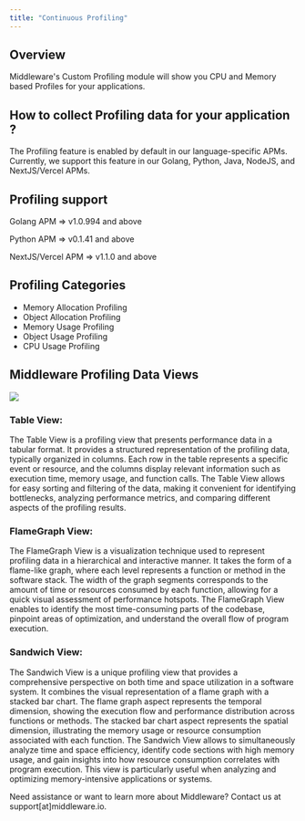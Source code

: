 ```yaml
---
title: "Continuous Profiling"
---
```

## Overview
Middleware's Custom Profiling module will show you CPU and Memory based Profiles for your applications.

## How to collect Profiling data for your application ?
The Profiling feature is enabled by default in our language-specific APMs. Currently, we support this feature in our Golang, Python, Java, NodeJS, and NextJS/Vercel APMs.

## Profiling support

Golang APM => 
v1.0.994 and above

Python APM =>
v0.1.41 and above

NextJS/Vercel APM =>
v1.1.0 and above

## Profiling Categories
<ul>
    <li>Memory Allocation Profiling</li>
    <li>Object Allocation Profiling</li>
    <li>Memory Usage Profiling</li>
    <li>Object Usage Profiling</li>
    <li>CPU Usage Profiling</li>
</ul>

## Middleware Profiling Data Views

<img src="/images/apm/profiling.png" />

### Table View:
The Table View is a profiling view that presents performance data in a tabular format. It provides a structured representation of the profiling data, typically organized in columns. Each row in the table represents a specific event or resource, and the columns display relevant information such as execution time, memory usage, and function calls.
The Table View allows for easy sorting and filtering of the data, making it convenient for identifying bottlenecks, analyzing performance metrics, and comparing different aspects of the profiling results.

### FlameGraph View:
The FlameGraph View is a visualization technique used to represent profiling data in a hierarchical and interactive manner. It takes the form of a flame-like graph, where each level represents a function or method in the software stack. The width of the graph segments corresponds to the amount of time or resources consumed by each function, allowing for a quick visual assessment of performance hotspots.
The FlameGraph View enables to identify the most time-consuming parts of the codebase, pinpoint areas of optimization, and understand the overall flow of program execution.

### Sandwich View:
The Sandwich View is a unique profiling view that provides a comprehensive perspective on both time and space utilization in a software system. It combines the visual representation of a flame graph with a stacked bar chart. The flame graph aspect represents the temporal dimension, showing the execution flow and performance distribution across functions or methods. The stacked bar chart aspect represents the spatial dimension, illustrating the memory usage or resource consumption associated with each function. 
The Sandwich View allows to simultaneously analyze time and space efficiency, identify code sections with high memory usage, and gain insights into how resource consumption correlates with program execution. This view is particularly useful when analyzing and optimizing memory-intensive applications or systems.

<Note> Need assistance or want to learn more about Middleware? Contact us at support[at]middleware.io. </Note>